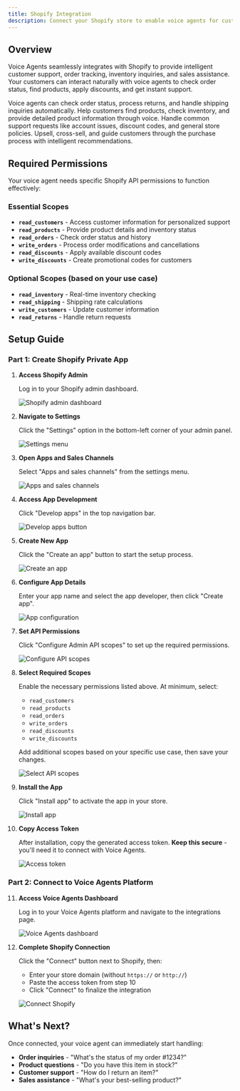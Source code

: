 ```yaml
---
title: Shopify Integration
description: Connect your Shopify store to enable voice agents for customer support, order management, and automated sales assistance.
---
```



## Overview

Voice Agents seamlessly integrates with Shopify to provide intelligent customer support, order tracking, inventory inquiries, and sales assistance. Your customers can interact naturally with voice agents to check order status, find products, apply discounts, and get instant support.

<CardGrid stagger>
  <Card title="Order Management" icon="document">
    Voice agents can check order status, process returns, and handle shipping
    inquiries automatically.
  </Card>
  <Card title="Product Assistance" icon="puzzle">
    Help customers find products, check inventory, and provide detailed product
    information through voice.
  </Card>
  <Card title="Customer Support" icon="comment">
    Handle common support requests like account issues, discount codes, and
    general store policies.
  </Card>
  <Card title="Sales Automation" icon="star">
    Upsell, cross-sell, and guide customers through the purchase process with
    intelligent recommendations.
  </Card>
</CardGrid>

## Required Permissions

Your voice agent needs specific Shopify API permissions to function effectively:

### Essential Scopes

- **`read_customers`** - Access customer information for personalized support
- **`read_products`** - Provide product details and inventory status
- **`read_orders`** - Check order status and history
- **`write_orders`** - Process order modifications and cancellations
- **`read_discounts`** - Apply available discount codes
- **`write_discounts`** - Create promotional codes for customers

### Optional Scopes (based on your use case)

- **`read_inventory`** - Real-time inventory checking
- **`read_shipping`** - Shipping rate calculations
- **`write_customers`** - Update customer information
- **`read_returns`** - Handle return requests

## Setup Guide

### Part 1: Create Shopify Private App

1. **Access Shopify Admin**

   Log in to your Shopify admin dashboard.

   ![Shopify admin dashboard](../../../assets/shopify-integration/image_1.png)

2. **Navigate to Settings**

   Click the "Settings" option in the bottom-left corner of your admin panel.

   ![Settings menu](../../../assets/shopify-integration/image_2.png)

3. **Open Apps and Sales Channels**

   Select "Apps and sales channels" from the settings menu.

   ![Apps and sales channels](../../../assets/shopify-integration/image_2.png)

4. **Access App Development**

   Click "Develop apps" in the top navigation bar.

   ![Develop apps button](../../../assets/shopify-integration/image_3.png)

5. **Create New App**

   Click the "Create an app" button to start the setup process.

   ![Create an app](../../../assets/shopify-integration/image_4.png)

6. **Configure App Details**

   Enter your app name and select the app developer, then click "Create app".

   ![App configuration](../../../assets/shopify-integration/image_5.png)

7. **Set API Permissions**

   Click "Configure Admin API scopes" to set up the required permissions.

   ![Configure API scopes](../../../assets/shopify-integration/image_6.png)

8. **Select Required Scopes**

   Enable the necessary permissions listed above. At minimum, select:

   - `read_customers`
   - `read_products`
   - `read_orders`
   - `write_orders`
   - `read_discounts`
   - `write_discounts`

   Add additional scopes based on your specific use case, then save your changes.

   ![Select API scopes](../../../assets/shopify-integration/image_7.png)

9. **Install the App**

   Click "Install app" to activate the app in your store.

   ![Install app](../../../assets/shopify-integration/image_8.png)

10. **Copy Access Token**

    After installation, copy the generated access token. **Keep this secure** - you'll need it to connect with Voice Agents.

    ![Access token](../../../assets/shopify-integration/image_9.png)

### Part 2: Connect to Voice Agents Platform

11. **Access Voice Agents Dashboard**

    Log in to your Voice Agents platform and navigate to the integrations page.

    ![Voice Agents dashboard](../../../assets/shopify-integration/image_10.png)

12. **Complete Shopify Connection**

    Click the "Connect" button next to Shopify, then:

    - Enter your store domain (without `https://` or `http://`)
    - Paste the access token from step 10
    - Click "Connect" to finalize the integration

    ![Connect Shopify](../../../assets/shopify-integration/image_11.png)

## What's Next?

Once connected, your voice agent can immediately start handling:

- **Order inquiries** - "What's the status of my order #1234?"
- **Product questions** - "Do you have this item in stock?"
- **Customer support** - "How do I return an item?"
- **Sales assistance** - "What's your best-selling product?"

<CallToActionBanner
  title="Ready to transform your retail customer experience?"
  subtitle="Many retailers are already seeing the benefits of AI-powered Voice Agents."
  buttonText="Schedule a Demo"
  buttonColor="#039BE5"
/>
